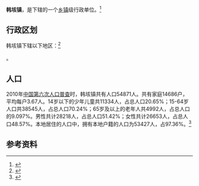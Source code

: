 {{中国乡级行政区|37/08/32/106/000}}

'''韩垓镇'''，是{{PRC admin/fullname|37/08/32/106/000|3}}下辖的一个[[乡镇|乡镇]]级行政单位。<ref>{{PRC admin/ref sgc|{{PRC admin/parent|37/08/32/106/000}}}}</ref>

== 行政区划 ==

韩垓镇下辖以下地区：<ref>{{PRC admin/ref sgc|37/08/32/106/000}}</ref>

{{PRC admin/children|37/08/32/106/000}}。
== 人口 ==

2010年[[中国第六次人口普查|中国第六次人口普查]]时，韩垓镇共有人口54871人。共有家庭14686户，平均每户3.67人。14岁以下的少年儿童共11334人，占总人口20.65%；15-64岁人口共38545人，占总人口70.24%；65岁及以上的老年人共4992人，占总人口的9.097%。男性共计28218人，占总人口51.42%；女性共计26653人，占总人口48.57%。本地居住的人口中，拥有本地户籍的人口为53427人，占97.36%。<ref name="人口普查2010">{{cite book| title =《中国2010年人口普查分乡、镇、街道资料》| author1 =中国国务院人口普查办公室| author2 =中国国家统计局人口就业统计司| year =2010| website =| page =表15 山东省乡、镇、街道人口| format =|}}</ref>

== 参考资料 ==

{{reflist}}

{{行政区划小作品}}
{{PRC admin/navcat|37/08/32/106/000}}
